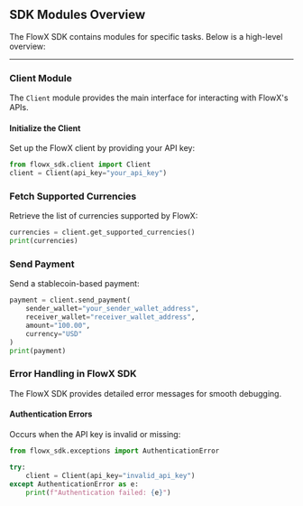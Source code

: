 ## SDK Modules Overview

The FlowX SDK contains modules for specific tasks. Below is a high-level overview:

---

### **Client Module**
The `Client` module provides the main interface for interacting with FlowX's APIs.

#### **Initialize the Client**
Set up the FlowX client by providing your API key:

```python
from flowx_sdk.client import Client
client = Client(api_key="your_api_key")
```

### **Fetch Supported Currencies**
Retrieve the list of currencies supported by FlowX:

```python
currencies = client.get_supported_currencies()
print(currencies)
```
### **Send Payment**
Send a stablecoin-based payment:

```python
payment = client.send_payment(
    sender_wallet="your_sender_wallet_address",
    receiver_wallet="receiver_wallet_address",
    amount="100.00",
    currency="USD"
)
print(payment)
```

### Error Handling in FlowX SDK

The FlowX SDK provides detailed error messages for smooth debugging.

#### Authentication Errors
Occurs when the API key is invalid or missing:

```python
from flowx_sdk.exceptions import AuthenticationError

try:
    client = Client(api_key="invalid_api_key")
except AuthenticationError as e:
    print(f"Authentication failed: {e}")
```

